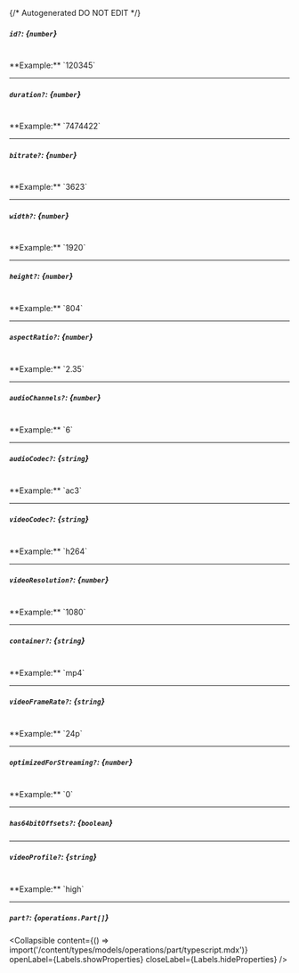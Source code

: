 {/* Autogenerated DO NOT EDIT  */}

##### `id?`: *{`number`}*
<br/>
**Example:** `120345`

---
##### `duration?`: *{`number`}*
<br/>
**Example:** `7474422`

---
##### `bitrate?`: *{`number`}*
<br/>
**Example:** `3623`

---
##### `width?`: *{`number`}*
<br/>
**Example:** `1920`

---
##### `height?`: *{`number`}*
<br/>
**Example:** `804`

---
##### `aspectRatio?`: *{`number`}*
<br/>
**Example:** `2.35`

---
##### `audioChannels?`: *{`number`}*
<br/>
**Example:** `6`

---
##### `audioCodec?`: *{`string`}*
<br/>
**Example:** `ac3`

---
##### `videoCodec?`: *{`string`}*
<br/>
**Example:** `h264`

---
##### `videoResolution?`: *{`number`}*
<br/>
**Example:** `1080`

---
##### `container?`: *{`string`}*
<br/>
**Example:** `mp4`

---
##### `videoFrameRate?`: *{`string`}*
<br/>
**Example:** `24p`

---
##### `optimizedForStreaming?`: *{`number`}*
<br/>
**Example:** `0`

---
##### `has64bitOffsets?`: *{`boolean`}*

---
##### `videoProfile?`: *{`string`}*
<br/>
**Example:** `high`

---
##### `part?`: *{`operations.Part[]`}*

<Collapsible content={() => import('/content/types/models/operations/part/typescript.mdx')} openLabel={Labels.showProperties} closeLabel={Labels.hideProperties} />



